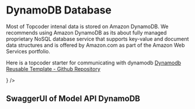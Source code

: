 
# DynamoDB Database

Most of Topcoder intenal data is stored on Amazon DynamoDB.
We recommends using Amazon DynamoDB as its about fully managed proprietary NoSQL database service that supports key-value and document data structures and is offered by Amazon.com as part of the Amazon Web Services portfolio.

Here is a topcoder starter for communicating with dynamodb
[Dynamodb Reusable Template - Github Repository](https://github.com/topcoder-platform/model-api-dynamodb)

<div><LiveDemo component={<DynamoDB />} /></div>

## SwaggerUI of Model API DynamoDB

<div><Swagger swaggerSpec={dynamoDBV5Swagger} /></div>